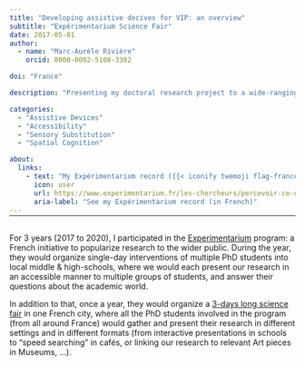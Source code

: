 ```yaml
---
title: "Developing assistive decives for VIP: an overview"
subtitle: "Expérimentarium Science Fair"
date: 2017-05-01
author:
  - name: "Marc-Aurèle Rivière"
    orcid: 0000-0002-5108-3382

doi: "France"

description: "Presenting my doctoral research project to a wide-ranging public of all backgrounds (from middle-school students to adults), during a yearly 3-days long science fair organized in multiple French cities by the [Experimentarium](https://www.experimentarium.fr/) project ({{< iconify twemoji flag-france >}})"

categories:
  - "Assistive Devices"
  - "Accessibility"
  - "Sensory Substitution"
  - "Spatial Cognition"

about:
  links:
    - text: "My Expérimentarium record ({{< iconify twemoji flag-france >}})"
      icon: user
      url: https://www.experimentarium.fr/les-chercheurs/percevoir-ce-qui-vous-entoure-sans-les-yeux
      aria-label: "See my Expérimentarium record (in French)"
---
```


<hr style="margin-bottom: 30px; margin-top: -12px">

For 3 years (2017 to 2020), I participated in the [Experimentarium](https://www.experimentarium.fr/) program: a French initiative to popularize research to the wider public. During the year, they would organize single-day interventions of multiple PhD students into local middle & high-schools, where we would each present our research in an accessible manner to multiple groups of students, and answer their questions about the academic world. 

In addition to that, once a year, they would organize a [3-days long science fair](https://www.experimentarium.fr/festival-des-jeunes-chercheurs-2022) in one French city, where all the PhD students involved in the program (from all around France) would gather and present their research in different settings and in different formats (from interactive presentations in schools to "speed searching" in cafés, or linking our research to relevant Art pieces in Museums, ...).